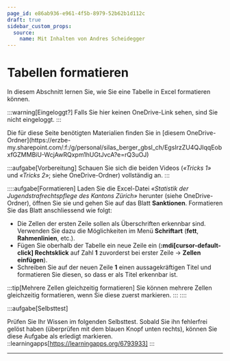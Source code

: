 ```yaml
---
page_id: e86ab936-e961-4f5b-8979-52b62b1d112c
draft: true
sidebar_custom_props:
  source:
    name: Mit Inhalten von Andres Scheidegger
---
```



# Tabellen formatieren
In diesem Abschnitt lernen Sie, wie Sie eine Tabelle in Excel formatieren können.

:::warning[Eingeloggt?]
Falls Sie hier keinen OneDrive-Link sehen, sind Sie nicht eingeloggt.
:::

<Restricted id="6403a3d1-90d4-4280-b75a-67e4c9bca402">
Die für diese Seite benötigten Materialien finden Sie in [diesem OneDrive-Ordner](https://erzbe-my.sharepoint.com/:f:/g/personal/silas_berger_gbsl_ch/EgsIrzZU4QJIqqEobxfGZMMBiU-WcjAwRQxpm1hUGtJvcA?e=rQ3uOJ)
</Restricted>

<br/>

:::aufgabe[Vorbereitung]
<TaskState id="23950111-a86e-4aa8-890c-cb63d79ea325" />
Schauen Sie sich die beiden Videos (_«Tricks 1»_ und _«Tricks 2»_; siehe OneDrive-Ordner) vollständig an.
:::


::::aufgabe[Formatieren]
<TaskState id="d0c1f2b6-3a4e-4b5c-8d7f-9e0a1c5f3b2c" />
Laden Sie die Excel-Datei _«Statistik der Jugendstrafrechtspflege des Kantons Zürich»_ herunter (siehe OneDrive-Ordner), öffnen Sie sie und gehen Sie auf das Blatt **Sanktionen**. Formatieren Sie das Blatt anschliessend wie folgt:
- Die Zellen der ersten Zeile sollen als Überschriften erkennbar sind. Verwenden Sie dazu die Möglichkeiten im Menü __Schriftart__ (__fett__, __Rahmenlinien__, etc.).
- Fügen Sie oberhalb der Tabelle ein neue Zeile ein (__:mdi[cursor-default-click] Rechtsklick__ auf Zahl __1__ zuvorderst bei erster Zeile → __Zellen einfügen__).
- Schreiben Sie auf der neuen Zeile __1__ einen aussagekräftigen Titel und formatieren Sie diesen, so dass er als Titel erkennbar ist.

:::tip[Mehrere Zellen gleichzeitig formatieren]
Sie können mehrere Zellen gleichzeitig formatieren, wenn Sie diese zuerst markieren.
:::
::::

:::aufgabe[Selbsttest]
<TaskState id="b1c2d3e4-f5a6-7b8c-9d0e-f1a2b3c4d5e6" />

Prüfen Sie Ihr Wissen im folgenden Selbsttest. Sobald Sie ihn fehlerfrei gelöst haben (überprüfen mit dem blauen Knopf unten rechts), können Sie diese Aufgabe als erledigt markieren.
::learningapps[https://learningapps.org/6793933]
:::



---